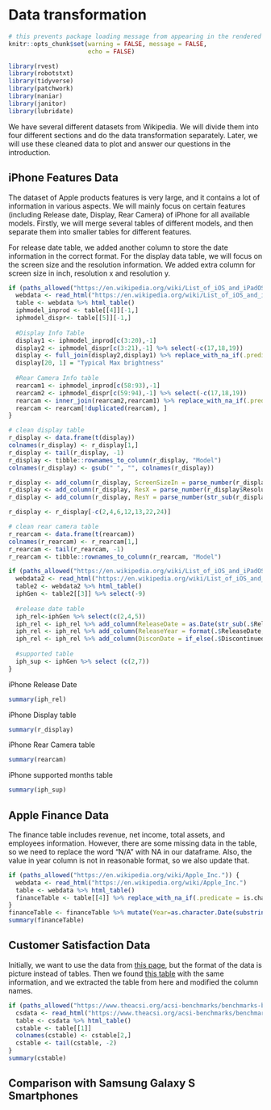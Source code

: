 # Data transformation

```r
# this prevents package loading message from appearing in the rendered version of your problem set
knitr::opts_chunk$set(warning = FALSE, message = FALSE,
                      echo = FALSE)
```

```r
library(rvest)
library(robotstxt)
library(tidyverse) 
library(patchwork)
library(naniar)
library(janitor)
library(lubridate)
```

We have several different datasets from Wikipedia. We will divide them into four different sections and do the data transformation separately. Later, we will use these cleaned data to plot and answer our questions in the introduction.

## iPhone Features Data

The dataset of Apple products features is very large, and it contains a lot of information in various aspects. We will mainly focus on certain features (including Release date, Display, Rear Camera) of iPhone for all available models. Firstly, we will merge several tables of different models, and then separate them into smaller tables for different features. 

For release date table, we added another column to store the date information in the correct format.
For the display data table, we will focus on the screen size and the resolution information. We added extra column for screen size in inch, resolution x and resolution y.

```r
if (paths_allowed("https://en.wikipedia.org/wiki/List_of_iOS_and_iPadOS_devices")) {
  webdata <- read_html("https://en.wikipedia.org/wiki/List_of_iOS_and_iPadOS_devices")
  table <- webdata %>% html_table()
  iphmodel_inprod <- table[[4]][-1,] 
  iphmodel_dispr<- table[[5]][-1,] 
      
  #Display Info Table
  display1 <- iphmodel_inprod[c(3:20),-1] 
  display2 <- iphmodel_dispr[c(3:21),-1] %>% select(-c(17,18,19))
  display <- full_join(display2,display1) %>% replace_with_na_if(.predicate = is.character, condition = ~.x %in% ("N/A"))
  display[20, 1] = "Typical Max brightness"
  
  #Rear Camera Info table
  rearcam1 <- iphmodel_inprod[c(58:93),-1]
  rearcam2 <- iphmodel_dispr[c(59:94),-1] %>% select(-c(17,18,19))
  rearcam <- inner_join(rearcam2,rearcam1) %>% replace_with_na_if(.predicate = is.character, condition = ~.x %in% ("N/A"))
  rearcam <- rearcam[!duplicated(rearcam), ]
}
```

```r
# clean display table
r_display <- data.frame(t(display))
colnames(r_display) <- r_display[1,]
r_display <- tail(r_display, -1) 
r_display <- tibble::rownames_to_column(r_display, "Model")
colnames(r_display) <- gsub(" ", "", colnames(r_display))

r_display <- add_column(r_display, ScreenSizeIn = parse_number(r_display$ScreenSize))
r_display <- add_column(r_display, ResX = parse_number(r_display$Resolution))
r_display <- add_column(r_display, ResY = parse_number(str_sub(r_display$Resolution, start=5)))

r_display <- r_display[-c(2,4,6,12,13,22,24)]
```

```r
# clean rear camera table
r_rearcam <- data.frame(t(rearcam))
colnames(r_rearcam) <- r_rearcam[1,]
r_rearcam <- tail(r_rearcam, -1)
r_rearcam <- tibble::rownames_to_column(r_rearcam, "Model")
```

```r
if (paths_allowed("https://en.wikipedia.org/wiki/List_of_iOS_and_iPadOS_devices")) {
  webdata2 <- read_html("https://en.wikipedia.org/wiki/List_of_iOS_and_iPadOS_devices")
  table2 <- webdata2 %>% html_table()
  iphGen <- table2[[3]] %>% select(-9)
  
  #release date table
  iph_rel<-iphGen %>% select(c(2,4,5))
  iph_rel <- iph_rel %>% add_column(ReleaseDate = as.Date(str_sub(.$Released, -11, -2)))
  iph_rel <- iph_rel %>% add_column(ReleaseYear = format(.$ReleaseDate, format="%Y"))
  iph_rel <- iph_rel %>% add_column(DisconDate = if_else(.$Discontinued == "In production", Sys.Date(), as.Date((str_sub(.$Discontinued, -11, -2)))))
  
  #supported table
  iph_sup <- iphGen %>% select (c(2,7))
}
```

iPhone Release Date 
```r
summary(iph_rel)
```

iPhone Display table
```r
summary(r_display)
```

iPhone Rear Camera table
```r
summary(rearcam)
```

iPhone supported months table
```r
summary(iph_sup)
```

## Apple Finance Data

The finance table includes revenue, net income, total assets, and employees information. However, there are some missing data in the table, so we need to replace the word "N/A" with NA in our dataframe. Also, the value in year column is not in reasonable format, so we also update that.

```r
if (paths_allowed("https://en.wikipedia.org/wiki/Apple_Inc.")) {
  webdata <- read_html("https://en.wikipedia.org/wiki/Apple_Inc.")
  table <- webdata %>% html_table()
  financeTable <- table[[4]] %>% replace_with_na_if(.predicate = is.character, condition = ~.x %in% ("N/A"))
}
financeTable <- financeTable %>% mutate(Year=as.character.Date(substring(.$Year, 0, 4)))
summary(financeTable)
```


## Customer Satisfaction Data

Initially, we want to use the data from [this page](https://www.macrumors.com/2020/05/19/apple-smartphone-customer-satisfaction-index/), but the format of the data is picture instead of tables. Then we found [this table](https://www.theacsi.org/acsi-benchmarks/benchmarks-by-brand/benchmarks-for-smartphones) with the same information, and we extracted the table from here and modified the column names.

```r
if (paths_allowed("https://www.theacsi.org/acsi-benchmarks/benchmarks-by-brand/benchmarks-for-smartphones")) {
  csdata <- read_html("https://www.theacsi.org/acsi-benchmarks/benchmarks-by-brand/benchmarks-for-smartphones")
  table <- csdata %>% html_table()
  cstable <- table[[1]]
  colnames(cstable) <- cstable[2,]
  cstable <- tail(cstable, -2)
}
summary(cstable)
```

## Comparison with Samsung Galaxy S Smartphones



